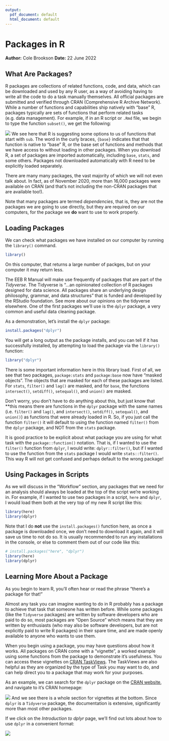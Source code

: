 ```yaml
---
output:
  pdf_document: default
  html_document: default
---
```

# Packages in R
**Author:** Cole Brookson
**Date:** 22 June 2022

## What Are Packages?

R packages are collections of related functions, code, and data, which can be downloaded and used by any R user, as a way of avoiding having to write all the code to do a task manually themselves. All official packages are submitted and verified through CRAN (Comprehensive R Archive Network). While a number of functions and capabilities ship natively with "base" R, packages typically are sets of functions that perform related tasks (e.g. data management). For example, if in an R script or `.Rmd` file, we begin to type the function `subset()`, we get the following: 

![](./img/code-completion.png)
We see here that R is suggesting some options to us of functions that start with `sub`. The word in the curly braces, `{base}` indicates that that function is native to "base" R, or the base set of functions and methods that we have access to without loading in other packages. When you download R, a set of packages are imported automatically, including `base`, `stats`, and some others. Packages not downloaded automatically with R need to be explicitly loaded separately. 

There are many many packages, the vast majority of which we will not even talk about. In fact, as of November 2020, more than 16,000 packages were available on CRAN (and that's not including the non-CRAN packages that are available too!).

Note that many packages are termed *dependencies*, that is, they are not the packages we are going to use directly, but they are required on our computers, for the package we **do** want to use to work properly. 

## Loading Packages

We can check what packages we have installed on our computer by running the `library()` command. 
```r
library()
```
On this computer, that returns a large number of packges, but on your computer it may return less. 

The EEB R Manual will make use frequently of packages that are part of the *Tidyverse*. The Tidyverse is "...an opinionated collection of R packages designed for data science. All packages share an underlying design philosophy, grammar, and data structures" that is funded and developed by the RStudio foundation. See more about our opinions on the tidyverse elsewhere. One of the first packages we'll use is the `dplyr` package, a very common and useful data cleaning package. 

As a demonstration, let's install the `dplyr` package: 

```r
install.packages("dplyr")
```
You will get a long output as the package installs, and you can tell if it has successfully installed, by attempting to load the package via the `library()` function:
```r
library("dplyr")
```
There is some important information here in this library load. First of all, we see that two packages, `package:stats` and `package:base` now have "masked objects". The objects that are masked for each of these packages are listed. For `stats`, `filter()` and `lag()` are masked, and for `base`, the functions `intersect()`, `setdiff()`, `setequal()`, and `union()` are masked. 

Don't worry, you don't have to do anything about this, but just know that **this means there are functions in the `dplyr` package with the same names (i.e. `filter()` and `lag()`, and `intersect()`, `setdiff()`, `setequal()`, and `union()`) as functions that were already loaded in R. So, if you just call the function `filter()` it will default to using the function named `filter()` from the `dplyr` package, and NOT from the `stats` package. 

It is good practice to be explicit about what package you are using for what task with the `package::function()` notation. That is, if I wanted to use the `filter()` function from `dplyr`, I would write: `dplyr::filter()`, but if I wanted to use the function from the `stats` package I would write `stats::filter()`. This way R will not get confused and perhaps default to the wrong package!

## Using Packages in Scripts

As we will discuss in the "Workflow" section, any packages that we need for an analysis should always be loaded at the top of the script we're working in. For example, if I wanted to use two packages in a script, `here` and `dplyr`, I would load them both at the very top of my new R script like this: 

```r
library(here)
library(dplyr)
```
Note that I do **not** use the `install.packages()` function here, as once a package is downloaded once, we don't need to download it again, and it will save us time to not do so. It is usually recommended to run any installations in the console, or else to comment them out of our code like this: 
```r
# install.packages("here", "dplyr")
library(here)
library(dplyr)
```

## Learning More About a Package

As you begin to learn R, you'll often hear or read the phrase "there's a package for that!" 

Almost any task you can imagine wanting to do in R probably has a package to achieve that task that someone has written before. While some packages (like the `Tidyverse` packages) are written by software developers who are paid to do so, most packages are "Open Source" which means that they are written by enthusiasts (who may also be software developers, but are not explicitly paid to write R packages) in their spare time, and are made openly available to anyone who wants to use them. 

When you begin using a package, you may have questions about how it works. All packages on CRAN come with a "vignette", a worked example using some functions from the package to demonstrate it's usefulness. You can access these vignettes on [CRAN TaskViews](https://cran.r-project.org/web/views/). The TaskViews are also helpful as they are organized by the type of Task you may want to do, and can help direct you to a package that may work for your purposes. 

As an example, we can search for the `dplyr` package on the [CRAN website](https://cran.r-project.org/web/packages/available_packages_by_name.html), and navigate to it's CRAN homepage: 

![](./img/dplyr-home.png)
And we see there is a whole section for vignettes at the bottom. Since `dplyr` is a `Tidyverse` package, the documentation is extensive, significantly more than most other packages. 

If we click on the *Introduction to dplyr* page, we'll find out lots about how to use `dplyr` in a convenient format: 

![](./img/dplyr-vignette.png)

